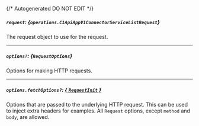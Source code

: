 {/* Autogenerated DO NOT EDIT  */}

##### `request`: *{`operations.C1ApiAppV1ConnectorServiceListRequest`}*
The request object to use for the request.

<Collapsible openLabel={Labels.showProperties} closeLabel={Labels.hideProperties}>
  <C1ApiAppV1ConnectorServiceListRequest />
</Collapsible>

---
##### `options?`: *{`RequestOptions`}*
Options for making HTTP requests.

---
##### `options.fetchOptions?`: [*{ `RequestInit` }*](https://developer.mozilla.org/en-US/docs/Web/API/Request/Request#options)
Options that are passed to the underlying HTTP request. This can be used to inject extra headers for examples. All `Request` options, except `method` and `body`, are allowed.

